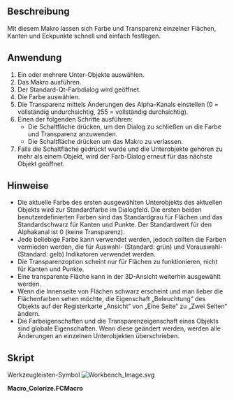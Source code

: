 <languages/>
{{Macro/de
|Name=Einfärben
|Icon=Workbench_Image.svg
|Description=Legt schnell und einfach die Farbe und Transparenz einzelner Flächen, Kanten und Eckpunkte fest.
|Author=TheMarkster
|Version=1.03
|Date=2023-10-07
|FCVersion=Python 3-Versionen
|Download=[https://wiki.freecad.org/images/d/de/Workbench_Image.svg Werkzeugleisten-Symbol]
}}

<span id="Description"></span>
==Beschreibung==

Mit diesem Makro lassen sich Farbe und Transparenz einzelner Flächen, Kanten und Eckpunkte schnell und einfach festlegen.

<span id="Usage"></span>
==Anwendung==

# Ein oder mehrere Unter-Objekte auswählen.
# Das Makro ausführen.
# Der Standard-Qt-Farbdialog wird geöffnet.
# Die Farbe auswählen.
# Die Transparenz mittels Änderungen des Alpha-Kanals einstellen (0 = vollständig undurchsichtig, 255 = vollständig durchsichtig).
# Einen der folgenden Schritte ausführen:
#* Die Schaltfläche {{Button|OK}} drücken, um den Dialog zu schließen un die Farbe und Transparenz anzuwenden.
#* Die Schaltfläche {{Button|Abbrechen}} drücken um das Makro zu verlassen.
# Falls die Schaltfläche {{Button|OK}} gedrückt wurde und die Unterobjekte gehören zu mehr als einem Objekt, wird der Farb-Dialog erneut für das nächste Objekt geöffnet.

<span id="Notes"></span>
==Hinweise==

* Die aktuelle Farbe des ersten ausgewählten Unterobjekts des aktuellen Objekts wird zur Standardfarbe im Dialogfeld. Die ersten beiden benutzerdefinierten Farben sind das Standardgrau für Flächen und das Standardschwarz für Kanten und Punkte. Der Standardwert für den Alphakanal ist 0 (keine Transparenz).
* Jede beliebige Farbe kann verwendet werden, jedoch sollten die Farben vermieden werden, die für Auswahl- (Standard: grün) und Vorauswahl- (Standard: gelb) Indikatoren verwendet werden.
* Die Transparenzoption scheint nur für Flächen zu funktionieren, nicht für Kanten und Punkte.
* Eine transparente Fläche kann in der 3D-Ansicht weiterhin ausgewählt werden.
* Wenn die Innenseite von Flächen schwarz erscheint und man lieber die Flächenfarben sehen möchte, die Eigenschaft „Beleuchtung“ des Objekts auf der Registerkarte „Ansicht“ von „Eine Seite“ zu „Zwei Seiten“ ändern.
* Die Farbeigenschaften und die Transparenzeigenschaft eines Objekts sind globale Eigenschaften. Wenn diese geändert werden, werden alle Änderungen an einzelnen Unterobjekten überschrieben.

<span id="Script"></span>
==Skript== 

Werkzeugleisten-Symbol [[Image:Workbench_Image.svg]]

'''Macro_Colorize.FCMacro'''

{{MacroCode|code=

# -*- coding: utf-8 -*-
#Colorize macro, 2021, by <TheMarkster> LGPL2.1 or later
#Usage: Select subobjects, run macro
#A color picker dialog will appear
#Select the color for the selected subobjects.
#The alpha channel corresponds to the transparency
# 0 = no transparency, 255 = full transparency
# first 2 custom colors are the default gray and black
# used for faces and edges/points
__icon__ = "https://wiki.freecad.org/images/d/de/Workbench_Image.svg"
__version__ = "1.03"
from PySide import QtGui,QtCore
import warnings
warnings.filterwarnings("ignore", category=DeprecationWarning)

class ColorDlg (QtGui.QColorDialog):
    def __init__(self,title,flags):
        QtGui.QColorDialog.__init__(self)
        self.title = title
        self.flags = flags

    def getClr(self, currentColor):
        current = QtGui.QColor(currentColor[0]*255,currentColor[1]*255,currentColor[2]*255,currentColor[3]*255)
        self.setCustomColor(0,QtGui.QColor.fromRgb(204,204,204,0)) # gray, default face color
        self.setCustomColor(2,QtGui.QColor.fromRgb(0,0,0,0)) #black, default line and point color
        clr = self.getColor(current,None,self.title, self.flags)
        return clr

def getIdx(sen):
    '''get subelement index from sub element name, e.g. from "Face6"  we get 5'''
    if 'Face' in sen or 'Edge' in sen or 'Wire' in sen:
        val = int(sen[4:])
    elif 'Vertex' in sen:
        val = int(sen[6:])
    return val-1

def buildDefaultColorArray(color, count):
    clr = (color[0],color[1],color[2],0.0)
    return[clr] * count

def getCurrentColor(obj,subName):
    idx = getIdx(subName)
    if "Face" in subName:
        ary = obj.ViewObject.DiffuseColor
    elif "Edge" in subName:
        ary = obj.ViewObject.LineColorArray
    elif "Vertex" in subName:
        ary = obj.ViewObject.PointColorArray
    if len(ary) >= idx:
        return ary[idx]
    else:
        return ary[0]


def setColors():
    selx = Gui.Selection.getSelectionEx()
    for sel in selx:
        if sel.HasSubObjects:
            defaultColor = QtCore.Qt.gray if "Face" in sel.SubElementNames[0] else QtCore.Qt.black
            currentColor = getCurrentColor(sel.Object,sel.SubElementNames[0])
            subs = sel.SubElementNames
            faces = [name for name in subs if "Face" in name]
            edges = [name for name in subs if "Edge" in name]
            vertices = [name for name in subs if "Vertex" in name]
            objname = sel.Object.Name
            if sel.Object.Name != sel.Object.Label:
                objname += " ("+sel.Object.Label+")"
            dlg = ColorDlg('Colorize v'+__version__+' object: '+objname,QtGui.QColorDialog.ShowAlphaChannel.__or__(QtGui.QColorDialog.DontUseNativeDialog))
            col = dlg.getClr(currentColor)
            if not col.isValid(): #user canceled
                return
            col = col.getRgbF()

            if faces:
                dc = sel.Object.ViewObject.DiffuseColor
                if len(dc) == 1:
                    dc = buildDefaultColorArray(dc[0], len(sel.Object.Shape.Faces))
                indices = [getIdx(name) for name in faces]
                for idx in indices:
                    dc[idx] = col
                sel.Object.ViewObject.DiffuseColor = dc
            if edges:
                lca = sel.Object.ViewObject.LineColorArray
                if len(lca) == 1:
                    lca = buildDefaultColorArray(lca[0], len(sel.Object.Shape.Edges))
                indices = [getIdx(name) for name in edges]
                for idx in indices:
                    lca[idx] = col
                sel.Object.ViewObject.LineColorArray = lca

            if vertices:
                pca = sel.Object.ViewObject.PointColorArray
                if len(pca) == 1:
                    pca = buildDefaultColorArray(pca[0], len(sel.Object.Shape.Vertexes))
                indices = [getIdx(name) for name in vertices]
                for idx in indices:
                    pca[idx] = col
                sel.Object.ViewObject.PointColorArray = pca

        else:
            FreeCAD.Console.PrintError("No subobjects selected\n")

setColors()
}}
{{clear}}